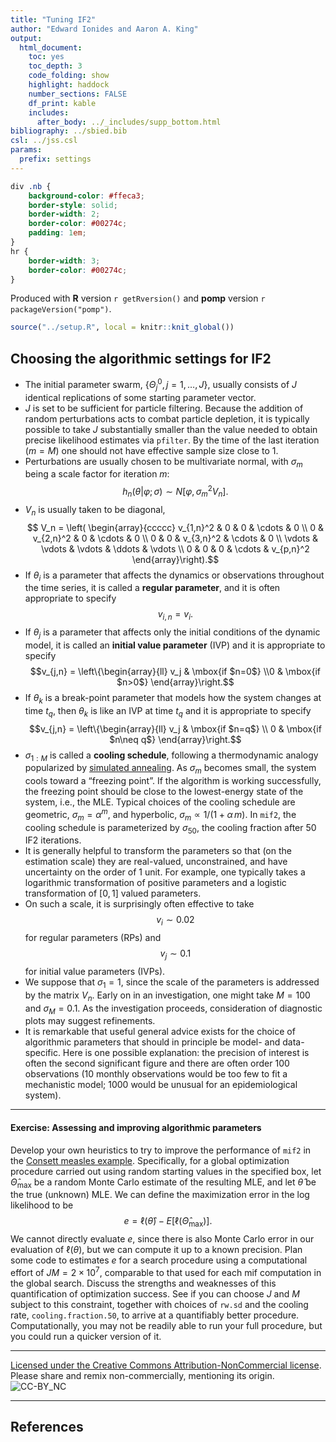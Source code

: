 ```yaml
---
title: "Tuning IF2"
author: "Edward Ionides and Aaron A. King"
output:
  html_document:
    toc: yes
    toc_depth: 3
    code_folding: show
    highlight: haddock
    number_sections: FALSE
    df_print: kable
    includes:
      after_body: ../_includes/supp_bottom.html
bibliography: ../sbied.bib
csl: ../jss.csl
params:
  prefix: settings
---
```


```css
div .nb {
	background-color: #ffeca3;
	border-style: solid;
	border-width: 2;
	border-color: #00274c;
	padding: 1em;
}
hr {
	border-width: 3;
	border-color: #00274c;
}
```

\newcommand\prob[1]{\mathbb{P}\left[{#1}\right]}
\newcommand\expect[1]{\mathbb{E}\left[{#1}\right]}
\newcommand\var[1]{\mathrm{Var}\left[{#1}\right]}
\newcommand\dist[2]{\mathrm{#1}\left(#2\right)}
\newcommand\lik{\mathcal{L}}
\newcommand\loglik{\ell}

Produced with **R** version `r getRversion()` and **pomp** version `r packageVersion("pomp")`.

```r
source("../setup.R", local = knitr::knit_global())
```

## Choosing the algorithmic settings for IF2

+ The initial parameter swarm, $\{ \Theta^0_j, j=1,\dots,J\}$, usually consists of $J$ identical replications of some starting parameter vector.
+ $J$ is set to be sufficient for particle filtering.
  Because the addition of random perturbations acts to combat particle depletion, it is typically possible to take $J$ substantially smaller than the value needed to obtain precise likelihood estimates via `pfilter`.
  By the time of the last iteration ($m=M$) one should not have effective sample size close to 1. 
+ Perturbations are usually chosen to be multivariate normal, with $\sigma_m$ being a scale factor for iteration $m$:
$$h_n(\theta|\varphi;\sigma) \sim N[\varphi, \sigma^2_m V_n].$$
+ $V_n$ is usually taken to be diagonal,
$$ V_n = \left( \begin{array}{ccccc}
v_{1,n}^2 & 0 & 0 & \cdots & 0 \\
0 & v_{2,n}^2 &  0 & \cdots & 0 \\
0 & 0 & v_{3,n}^2 & \cdots & 0 \\
\vdots & \vdots & \vdots & \ddots & \vdots \\
0 & 0 & 0 & \cdots & v_{p,n}^2 \end{array}\right).$$
+ If $\theta_i$ is a parameter that affects the dynamics or observations throughout the time series, it is called a __regular parameter__, and it is often appropriate to specify $$v_{i,n} = v_i.$$
+ If $\theta_j$ is a parameter that affects only the initial conditions of the dynamic model, it is called an __initial value parameter__ (IVP) and it is appropriate to specify $$v_{j,n} = \left\{\begin{array}{ll} v_j & \mbox{if $n=0$} \\0 & \mbox{if $n>0$} \end{array}\right.$$
+ If $\theta_k$ is a break-point parameter that models how the system changes at time $t_q$, then $\theta_k$ is like an IVP at time $t_q$ and it is appropriate to specify $$v_{j,n} = \left\{\begin{array}{ll} v_j & \mbox{if $n=q$} \\	0 & \mbox{if $n\neq q$} \end{array}\right.$$
+ $\sigma_{1:M}$ is called a __cooling schedule__, following a thermodynamic analogy popularized by [simulated annealing](https://en.wikipedia.org/wiki/Simulated_annealing).
  As $\sigma_m$ becomes small, the system cools toward a "freezing point".
  If the algorithm is working successfully, the freezing point should be close to the lowest-energy state of the system, i.e., the MLE.
  Typical choices of the cooling schedule are geometric, $\sigma_m = \alpha^m$, and hyperbolic, $\sigma_m \propto 1/(1+\alpha\,m)$.
  In `mif2`, the cooling schedule is parameterized by $\sigma_{50}$, the cooling fraction after 50 IF2 iterations.
+ It is generally helpful to transform the parameters so that (on the estimation scale) they are real-valued, unconstrained, and have uncertainty on the order of 1 unit.
  For example, one typically takes a logarithmic transformation of positive parameters and a logistic transformation of $[0,1]$ valued parameters.
+ On such a scale, it is surprisingly often effective to take $$v_i \sim 0.02$$ for regular parameters (RPs) and $$v_j \sim 0.1$$ for initial value parameters (IVPs).
+ We suppose that $\sigma_1=1$, since the scale of the parameters is addressed by the matrix $V_n$.
  Early on in an investigation, one might take $M=100$ and $\sigma_M=0.1$.
  As the investigation proceeds, consideration of diagnostic plots may suggest refinements. 
+ It is remarkable that useful general advice exists for the choice of algorithmic parameters that should in principle be model- and data-specific.
  Here is one possible explanation:
  the precision of interest is often the second significant figure and there are often order 100 observations (10 monthly observations would be too few to fit a mechanistic model;
  1000 would be unusual for an epidemiological system). 

--------------------------

#### Exercise: Assessing and improving algorithmic parameters

Develop your own heuristics to try to improve the performance of `mif2` in the [Consett measles example](./notes.pdf).
Specifically, for a global optimization procedure carried out using random starting values in the specified box, let
$\hat\Theta_{\mathrm{max}}$ be a random Monte Carlo estimate of the resulting MLE, and let $\hat\theta$ be the true (unknown) MLE.
We can define the maximization error in the log likelihood to be
$$e = \ell(\hat\theta) - E[\ell(\hat\Theta_{\mathrm{max}})].$$
We cannot directly evaluate $e$, since there is also Monte Carlo error in our evaluation of $\ell(\theta)$, but we can compute it up to a known precision.
Plan some code to estimates $e$ for a search procedure using a computational effort of $JM=2\times 10^7$, comparable to that used for each mif computation in the global search.
Discuss the strengths and weaknesses of this quantification of optimization success.
See if you can choose $J$ and $M$ subject to this constraint, together with choices of `rw.sd` and the cooling rate, `cooling.fraction.50`, to arrive at a quantifiably better procedure.
Computationally, you may not be readily able to run your full procedure, but you could run a quicker version of it.

--------------------------

[Licensed under the Creative Commons Attribution-NonCommercial license](http://creativecommons.org/licenses/by-nc/4.0/).
Please share and remix non-commercially, mentioning its origin.  
![CC-BY_NC](../graphics/cc-by-nc.png)

----------------------

## References
